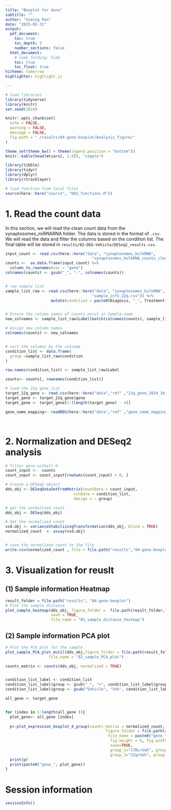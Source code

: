 ```yaml
---
title: "Boxplot for Gene"
subtitle: ""
author: "Ximing Ran"
date: "2025-03-31"
output:
  pdf_document:
    toc: true
    toc_depth: 3
    number_sections: false
  html_document:
    # code_folding: hide
    toc: true
    toc_float: true
hitheme: tomorrow
highlighter: highlight.js

---
```


```r
# load libraries
library(tidyverse)
library(knitr)
set.seed(2024)

knitr::opts_chunk$set(
  echo = FALSE,
  warning = FALSE,
  message = FALSE,
  fig.path = "./results/04-gene-boxplot/Analysis_figure/"
)

theme_set(theme_bw() + theme(legend.position = "bottom"))
knitr::kable(head(mtcars[, 1:4]), "simple")
```

```r
library(tibble)
library(tidyr)
library(dplyr)
library(rtracklayer)
```



```r
# load function from local files
source(here::here("source", "DEG_functions.R"))
```

\newpage

# 1. Read the count data
In this section, we will read the clean count data from the synaptosomes_miRNARNA folder. The data is stored in the format of `.csv`. We will read the data and filter the columns based on the condition list. The final table will be stored in `results/02-DEG-Vehicle/DESeq2_results.csv`.

```r
input_count <- read.csv(here::here("data", "synaptosomes_bulkRNA",
                                      "synaptosomes_bulkRNA_counts_cleaned.csv"))
counts <-  as.data.frame(input_count) %>% 
  column_to_rownames(var = "gene")
colnames(counts) <- gsub("_", "-", colnames(counts))


# raw sample list
sample_list_raw <- read.csv(here::here("data", "synaptosomes_bulkRNA",
                                      "sample_info_22q.csv")) %>%
                    mutate(condition = paste0(Diagosis, "_", Treatment))


# Ensure the column names of counts exist in Sample.name
new_colnames <- sample_list_raw$Label[match(colnames(counts), sample_list_raw$Sample.name)]

# Assign new column names
colnames(counts) <- new_colnames


# sort the columns by the colname
condition_list <- data.frame(
  group =sample_list_raw$condition
)

row.names(condition_list) <- sample_list_raw$Label

counts<- counts[, rownames(condition_list)]

# load the 22q gene_list
target_22q_gene <- read.csv(here::here("data","ref" ,"22q_gene_2024_10_17.csv"))
target_gene <- target_22q_gene$gene
target_gene <- target_gene[1:(length(target_gene) - 4)]

gene_name_mapping<- readRDS(here::here("data","ref" ,"gene_name_mapping.rds"))




```


# 2. Normalization and DESeq2 analysis

```r
# filter gene withall 0
count_input <-  counts
count_input <- count_input[rowSums(count_input) > 0, ]

# Create a DESeq2 object
dds_obj <- DESeqDataSetFromMatrix(countData = count_input,
                              colData = condition_list,
                              design = ~ group)

# get the normalized count
dds_obj <- DESeq(dds_obj)

# Get the normalized count
vsd.obj <- varianceStabilizingTransformation(dds_obj, blind = TRUE)
normalized_count  <- assay(vsd.obj)


# save the normalized count to the file
write.csv(normalized_count , file = file.path("results","04-gene-boxplot", "DESeq2_normalized_count.csv"))


```


\newpage

# 3. Visualization for reuslt

## (1) Sample information Heatmap 

```r
result_folder = file.path("results", "04-gene-boxplot")
# Plot the sample distance 
plot_sample_heatmap(dds_obj, figure_folder =  file.path(result_folder,"01-Sample_info"),
                    save = TRUE,
                    file_name = "01_sample_distance_heatmap")
```

\newpage

## (2) Sample information PCA plot

```r
# Plot the PCA plot for the sample
plot_sample_PCA_plot_mutil(dds_obj,figure_folder = file.path(result_folder,"01-Sample_info"),
                   file_name = "02_sample_PCA_plot")
```

\newpage

```r
counts_matrix <- counts(dds_obj, normalized = TRUE)


condition_list_label <- condition_list 
condition_list_label$group <- gsub("_", "+", condition_list_label$group)
condition_list_label$group <- gsub("Vehicle", "Veh", condition_list_label$group)

all_gene <- target_gene 


for (index in 1:length(all_gene )){
  plot_gene<- all_gene [index]
  
  p<-plot_expression_boxplot_4_group(counts_matrix = normalized_count, condition_list_label, feature =  plot_gene ,
                                            figure_folder = file.path(result_folder,"Boxplot"),
                                             file_name = paste0("gene_", plot_gene),
                                              fig.height = 6, fig.width = 4,
                                              save=TRUE,
                                              group_1="CTRL+Veh", group_2="CTRL+TTX",
                                              group_3="22q+Veh", group_4="22q+TTX")
  print(p)
  print(paste0("gene_", plot_gene))
}


```


\newpage
# Session information
```r
sessionInfo()
```

